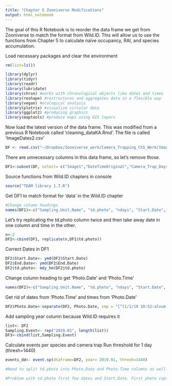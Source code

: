 ```yaml
---
title: "Chapter 5 Zooniverse Modifications"
output: html_notebook
---
```


The goal of this R Notebook is to reorder the data frame we get from Zooniverse to match the format from Wild.ID. This will allow us to use the functions from Chapter 5 to calculate naïve occupancy, RAI, and species accumulation.

Load necessary packages and clear the environment
```r
rm(list=ls())

library(dplyr)
library(tidyr)
library(readr)
library(lubridate)
library(chron) #works with chronological objects like dates and times
library(reshape) #restructures and aggregates data in a flexible way
library(vegan) #ecological analysis
library(plotrix) #visualize circular data
library(ggplot2) #producing graphics
library(maptools) #produce maps using GIS layers
```

Now load the latest version of the data frame. This was modified from a previous R Notebook called 'cleaning_dataKA.Rmd'. The file is called 'ImageDates2.csv'
```r
DF <- read.csv("~/Dropbox/Zooniverse_work/Camera_Trapping_Ch5_Work/ImageDates2.csv")
```

There are unnecessary columns in this data frame, so let's remove those. 
```r
DF1<-subset(DF, select= c("Image1","DateTimeOriginal","Camera_Trap_Days", "Date_Out", "Date_Checked","choice"))
```

Source functions from Wild.ID chapters in console
```r
source("TEAM library 1.7.R")
```

Get DF1 to match format for 'data' in the Wild.ID chapter
```r
#Change column headings 
names(DF1)<-c("Sampling.Unit.Name", "td.photo", "ndays", "Start.Date", "End.Date", "bin")
```

Let's try replicating the td.photo column twice and then take away date in one column and time in the other.
```r
n<-2
DF2<-cbind(DF1, replicate(n,DF1$td.photo))

```

Correct Dates in DF1
```r
DF2$Start.Date<- ymd(DF2$Start.Date)
DF2$End.Date<- ymd(DF2$End.Date)
DF2$td.photo<- mdy_hm(DF2$td.photo)
```

Change column heading to get 'Photo.Date' and 'Photo.Time'
```r
names(DF2)<-c("Sampling.Unit.Name", "td.photo", "ndays", "Start.Date", "End.Date", "bin", "Photo.Date", "Photo.Time")
```

Get rid of dates from 'Photo.Time' and times from 'Photo.Date'
```r
DF2$Photo.Date<-separate(DF2, Photo.Date, sep = "[^[1/1/19 10:52:alnum:1/1/19]]+", remove = TRUE, convert = FALSE, extra = "drop")
```


Add sampling year column because Wild.ID requires it
```r
list<- DF2
Sampling.Event<- rep("2019.01", length(list))
DF3<-cbind(list,Sampling.Event)
```


Calculate events per species and camera trap
Run threshold for 1 day (thresh=1440)
```r
events_dd<- event.sp(dtaframe=DF2, year= 2019.01, thresh=1440)

#Need to split td.photo into Photo.Date and Photo.Time columns as well to satisfy requirements for event.sp function. 

#Problem with td.photo first few dates and Start.Date. First photo captured before deployment date. May need to look into how I merged the image dates. Could also be a problem with the camera. 
```






